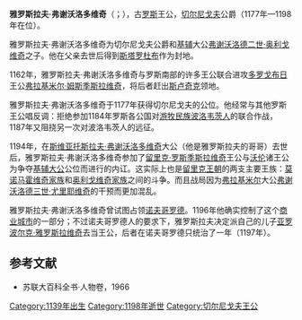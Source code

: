 '''雅罗斯拉夫·弗谢沃洛多维奇'''（{{Lang-ru|Ярослав Всеволодович}}；{{bd|1139年||1198年||Vsevolodovich, Yaroslav}}），古[[罗斯|罗斯]]王公，[[切尔尼戈夫|切尔尼戈夫]]公爵（1177年—1198年在位）。

雅罗斯拉夫·弗谢沃洛多维奇为切尔尼戈夫公爵和[[基辅|基辅]]大公[[弗谢沃洛德二世·奥利戈维奇|弗谢沃洛德二世·奥利戈维奇]]之子。他在父亲去世后得到[[斯塔罗杜布|斯塔罗杜布]]作为封地。

1162年，雅罗斯拉夫·弗谢沃洛多维奇与罗斯南部的许多王公联合进攻[[多罗戈布日|多罗戈布日]]王公[[弗拉基米尔·姆斯季斯拉维奇_(多罗戈布日)|弗拉基米尔·姆斯季斯拉维奇]]，将后者赶出[[斯卢奇克|斯卢奇克]]领地。

雅罗斯拉夫·弗谢沃洛多维奇于1177年获得切尔尼戈夫的公位。他经常与其他罗斯王公唱反调：拒绝参加1184年罗斯各公国对[[游牧民族|游牧民族]][[波洛韦茨人|波洛韦茨人]]的联合作战，1187年又阻挠另一次对波洛韦茨人的远征。

1194年，在[[斯维亚托斯拉夫·弗谢沃洛多维奇_(切尔尼戈夫)|斯维亚托斯拉夫·弗谢沃洛多维奇]]大公（他是雅罗斯拉夫的哥哥）去世后，雅罗斯拉夫·弗谢沃洛多维奇参加了[[留里克·罗斯季斯拉维奇|留里克·罗斯季斯拉维奇]]王公与[[沃伦|沃伦]]诸王公为争夺[[基辅大公|基辅大公]]公位而进行的内讧。这实际上也是[[留里克王朝|留里克王朝]]的两支主要王族：[[莫诺马霍维奇家族|莫诺马霍维奇家族]]和[[奥利戈维奇家族|奥利戈维奇家族]]之间的斗争。而且战局因为[[弗拉基米尔|弗拉基米尔]]大公[[弗谢沃洛德三世·尤里耶维奇|弗谢沃洛德三世·尤里耶维奇]]的干预而更加混乱。

雅罗斯拉夫·弗谢沃洛多维奇曾试图占领[[诺夫哥罗德|诺夫哥罗德]]。1196年他确实控制了这个[[商业|商业]][[城市|城市]]的一部分；不过诺夫哥罗德人的要求下，雅罗斯拉夫决定派自己的儿子[[亚罗波尔克·雅罗斯拉维奇|亚罗波尔克·雅罗斯拉维奇]]去当王公，后者在诺夫哥罗德只统治了一年（1197年）。

==参考文献==

*苏联大百科全书·人物卷，1966

{{start box}}
{{s-before|[[斯维亚托斯拉夫·弗谢沃洛多维奇_(切尔尼戈夫)|斯维亚托斯拉夫·弗谢沃洛多维奇]]}}
{{s-title|[[切尔尼戈夫统治者列表|切尔尼戈夫王公]]|1177~1198}}
{{s-after|[[伊戈尔·斯维亚托斯拉维奇|伊戈尔·斯维亚托斯拉维奇]]}}
{{end box}}

{{DEFAULTSORT:Vsevolodovich, Yaroslav}}
[[Category:1139年出生|Category:1139年出生]]
[[Category:1198年逝世|Category:1198年逝世]]
[[Category:切尔尼戈夫王公|Category:切尔尼戈夫王公]]